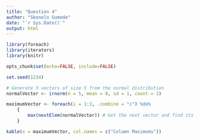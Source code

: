 ```yaml
---
title: "Question 4"
author: "Sbonelo Gumede"
date: "`r Sys.Date()`"
output: html
---
```


```r
library(foreach)
library(iterators)
library(knitr)

opts_chunk$set(echo=FALSE, include=FALSE)
```

```r
set.seed(1234)

# Generate 3 vectors of size 5 from the normal distribution
normalVector <- irnorm(n = 5, mean = 0, sd = 1, count = 3)

maximumVector <- foreach(i = 1:3, .combine = "c") %do% 
	{
		max(nextElem(normalVector)) # Get the next vector and find its maximum
	}

kable(x = maximumVector, col.names = c("Column Maximums"))
```